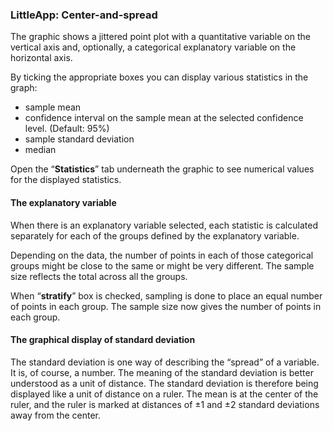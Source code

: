 ### LittleApp: Center-and-spread

The graphic shows a jittered point plot with a quantitative variable on the vertical axis and, optionally, a categorical explanatory variable on the horizontal axis.

By ticking the appropriate boxes you can display various statistics in the graph:

* sample mean
* confidence interval on the sample mean at the selected confidence level. (Default: 95%) 
* sample standard deviation
* median

Open the "**Statistics**" tab underneath the graphic to see numerical values for the displayed statistics.

#### The explanatory variable

When there is an explanatory variable selected, each statistic is calculated separately for each of the groups defined by the explanatory variable.

Depending on the data, the number of points in each of those categorical groups might be close to the same or might be very different. The sample size reflects the total across all the groups.

When "**stratify**" box is checked, sampling is done to place an equal number of points in each group. The sample size now gives the number of points in each group.

#### The graphical display of standard deviation

The standard deviation is one way of describing the "spread" of a variable. It is, of course, a number. The meaning of the standard deviation is better understood as a unit of distance. The standard deviation is therefore being displayed like a unit of distance on a ruler. The mean is at the center of the ruler, and the ruler is marked at distances of ±1 and ±2 standard deviations away from the center.

